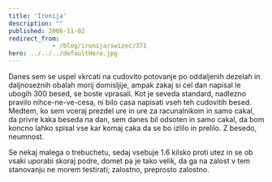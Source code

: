 ```yaml
---
title: 'Ironija'
description: ""
published: 2006-11-02
redirect_from: 
            - /blog/ironija/swizec/371
hero: ../../../defaultHero.jpg
---
```

Danes sem se uspel vkrcati na cudovito potovanje po oddaljenih dezelah in daljnoseznih obalah morij domisljije, ampak zakaj si cel dan napisal le ubogih 300 besed, se boste vprasali. Kot je seveda standard, nadlezno pravilo nihce-ne-ve-cesa, ni bilo casa napisati vseh teh cudovitih besed. Medtem, ko sem vceraj prezdel ure in ure za racunalnikom in samo cakal, da privre kaka beseda na dan, sem danes bil odsoten in samo cakal, da bom koncno lahko spisal vse kar komaj caka da se bo izlilo in prelilo. Z besedo, neumnost.

Se nekaj malega o trebuchetu, sedaj vsebuje 1.6 kilsko proti utez in se ob vsaki uporabi skoraj podre, domet pa je tako velik, da ga na zalost v tem stanovanju ne morem testirati; zalostno, preprosto zalostno.
